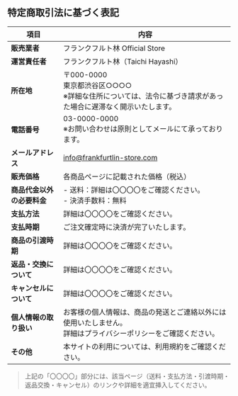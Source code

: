 ## 特定商取引法に基づく表記

| 項目              | 内容                                                                 |
| --------------- | ------------------------------------------------------------------ |
| **販売業者**        | フランクフルト林 Official Store                                            |
| **運営責任者**       | フランクフルト林（Taichi Hayashi）                                           |
| **所在地**         | 〒000-0000<br>東京都渋谷区○○○○<br />  ※詳細な住所については、法令に基づき請求があった場合に遅滞なく開示いたします。 |
| **電話番号**        | 03-0000-0000<br>※お問い合わせは原則としてメールにて承っております。                         |
| **メールアドレス**     | [info@frankfurtlin-store.com](mailto:info@frankfurtlin-store.com)  |
| **販売価格**        | 各商品ページに記載された価格（税込）                                                 |
| **商品代金以外の必要料金** | - 送料：詳細は〇〇〇〇をご確認ください。<br />  - 決済手数料：無料                                |
| **支払方法**        | 詳細は〇〇〇〇をご確認ください。                                                   |
| **支払時期**        | ご注文確定時に決済が完了いたします。                                                 |
| **商品の引渡時期**     | 詳細は〇〇〇〇をご確認ください。                                                   |
| **返品・交換について**   | 詳細は〇〇〇〇をご確認ください。                                                   |
| **キャンセルについて**   | 詳細は〇〇〇〇をご確認ください。                                                   |
| **個人情報の取り扱い**   | お客様の個人情報は、商品の発送とご連絡以外には使用いたしません。<br />  詳細はプライバシーポリシーをご確認ください。         |
| **その他**         | 本サイトの利用については、利用規約をご確認ください。                                         |

> 上記の「〇〇〇〇」部分には、該当ページ（送料・支払方法・引渡時期・返品交換・キャンセル）のリンクや詳細を適宜挿入してください。
